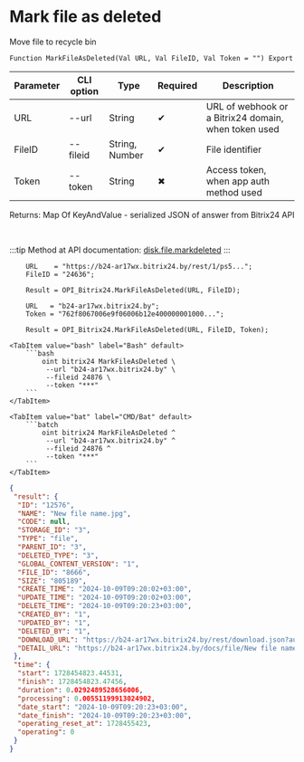 ﻿---
sidebar_position: 6
---


# Mark file as deleted
 Move file to recycle bin



`Function MarkFileAsDeleted(Val URL, Val FileID, Val Token = "") Export`

  | Parameter | CLI option | Type | Required | Description |
  |-|-|-|-|-|
  | URL | --url | String | &#x2714; | URL of webhook or a Bitrix24 domain, when token used |
  | FileID | --fileid | String, Number | &#x2714; | File identifier |
  | Token | --token | String | &#x2716; | Access token, when app auth method used |

  
  Returns:  Map Of KeyAndValue - serialized JSON of answer from Bitrix24 API

<br/>

:::tip
Method at API documentation: [disk.file.markdeleted](https://dev.1c-bitrix.ru/rest_help/disk/file/disk_file_markdeleted.php)
:::
<br/>



```bsl title="1C:Enterprise/OneScript code example"
    URL    = "https://b24-ar17wx.bitrix24.by/rest/1/ps5...";
    FileID = "24636";

    Result = OPI_Bitrix24.MarkFileAsDeleted(URL, FileID);

    URL   = "b24-ar17wx.bitrix24.by";
    Token = "762f8067006e9f06006b12e400000001000...";

    Result = OPI_Bitrix24.MarkFileAsDeleted(URL, FileID, Token);
```
 

 <Tabs>
  
    <TabItem value="bash" label="Bash" default>
        ```bash
            oint bitrix24 MarkFileAsDeleted \
             --url "b24-ar17wx.bitrix24.by" \
             --fileid 24876 \
             --token "***"
        ```
    </TabItem>
  
    <TabItem value="bat" label="CMD/Bat" default>
        ```batch
            oint bitrix24 MarkFileAsDeleted ^
             --url "b24-ar17wx.bitrix24.by" ^
             --fileid 24876 ^
             --token "***"
        ```
    </TabItem>
</Tabs>


```json title="Result"
{
 "result": {
  "ID": "12576",
  "NAME": "New file name.jpg",
  "CODE": null,
  "STORAGE_ID": "3",
  "TYPE": "file",
  "PARENT_ID": "3",
  "DELETED_TYPE": "3",
  "GLOBAL_CONTENT_VERSION": "1",
  "FILE_ID": "8666",
  "SIZE": "805189",
  "CREATE_TIME": "2024-10-09T09:20:02+03:00",
  "UPDATE_TIME": "2024-10-09T09:20:02+03:00",
  "DELETE_TIME": "2024-10-09T09:20:23+03:00",
  "CREATED_BY": "1",
  "UPDATED_BY": "1",
  "DELETED_BY": "1",
  "DOWNLOAD_URL": "https://b24-ar17wx.bitrix24.by/rest/download.json?auth=6b2e0667006e9f06006b12e4000000010000072c4914d2a629a27f8e468fd6a8ba64ff&token=disk%7CaWQ9MTI1NzYmXz05TGFTcEdGYnRrcE0wUmJiSFNUeFo2TGpKZzVTNXk5VQ%3D%3D%7CImRvd25sb2FkfGRpc2t8YVdROU1USTFOelltWHowNVRHRlRjRWRHWW5ScmNFMHdVbUppU0ZOVWVGbzJUR3BLWnpWVE5YazVWUT09fDZiMmUwNjY3MDA2ZTlmMDYwMDZiMTJlNDAwMDAwMDAxMDAwMDA3MmM0OTE0ZDJhNjI5YTI3ZjhlNDY4ZmQ2YThiYTY0ZmYi.kT%2BI3LsHkE%2BEL0PS7LTYUu8cbjsz8YpXhAiDww9Uey8%3D",
  "DETAIL_URL": "https://b24-ar17wx.bitrix24.by/docs/file/New file name.jpgi17284548233529i"
 },
 "time": {
  "start": 1728454823.44531,
  "finish": 1728454823.47456,
  "duration": 0.0292489528656006,
  "processing": 0.00551199913024902,
  "date_start": "2024-10-09T09:20:23+03:00",
  "date_finish": "2024-10-09T09:20:23+03:00",
  "operating_reset_at": 1728455423,
  "operating": 0
 }
}
```
